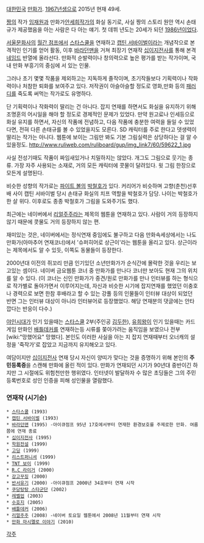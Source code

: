 [[대한민국]] [[만화가]]. [[1967년]]생으로 2015년 현재 49세.

[[짱]]의 작가 [[임재원]]과 만화가[[안세희]]작가의 화실 동기로, 사실 짱의 스토리 원안 역시 손태규가 제공했음을 아는 사람은 다 아는 얘기. 첫 데뷔 년도는 20세가 되던 [[1986년]]이었다.

[[서울문화사]]의 [[월간 점프]]에서 [[스타스쿨]]을 연재하고 [[캡틴 서바이벌]]이라는 개념작으로 본격적인 인기를 얻어 활동, 이후 [[바라던맨]]을 거쳐 최장기 연재작 [[십이지전사]]를 통해 본격 [[네임드]] 반열에 올라선다. 만화적 순발력이나 창의력으로 높은 평가를 받는 작가이며, 국내 만화 부흥기의 중심에 서 있는 인물.

그러나 초기 몇몇 작품을 제외하고는 지독하게 졸작이며, 초기작들보다 기획력이나 작화력이나 처참한 퇴화를 보여주고 있다. 저작권이 아슬아슬할 정도로 영화,만화 등의 [[패러디]]를 죽도록 써먹는 작가로도 유명하다.

단 기획력이나 작화력이 딸리는 건 아니다. 잡지 연재를 하면서도 화실을 유지하기 위해 조명훈의 어시일을 해야 할 정도로 경제적인 문제가 있었다. 만약 원고료나 인세등으로 화실 유지를 하면서, 자신의 작품에 전념하고, 다음 작품에 충분한 여력을 들일 수 있었다면, 전혀 다른 손태규를 볼 수 있었을지도 모른다. SD 캐릭터를 주로 한다고 뎃생력이 딸리는 작가는 아니다. 웹툰에 보이는 그림만 봐도 기본 그림실력은 상당하다는 걸 알 수 있을정도.
http://www.ruliweb.com/ruliboard/gup/img_link7/60/59622_1.jpg

사실 전성기때도 작품이 짜임새있거나 치밀하지는 않았다. 개그도 그림으로 웃기는 종류. 가장 자주 사용되는 소재로, 거의 모든 캐릭터에 콧물이 달려있다. 윗 그림 한장으로 모든게 설명된다.

비슷한 성향의 작가로는 [[파이트 볼]]의 [[박철호]]가 있다. 커리어가 비슷하며 고향(춘천)선후배 사이 캡틴 서바이벌 당시 손태규 화실의 치프 역할을 박철호가 담당. 나이는 박철호가 한 살 위다. 이후로도 종종 박철호가 그림을 도와주기도 했다.

최근에는 네이버에서 [[리얼주주]]라는 제목의 웹툰을 연재하고 있다. 사람이 거의 등장하지 않기 때문에 콧물도 거의 등장하지 않는 편.

재미있는 것은, 네이버에서는 정식연재 중임에도 불구하고 다음 만화속세상에서는 나도만화가(아마추어 연재코너)에서 '슈퍼히어로 상근이'라는 웹툰을 올리고 있다. 상근이라는 제목에서도 알 수 있듯, 이쪽도 동물들이 등장한다.

2000년대 이전의 쥐꼬리 만큼 인기있던 소년만화가가 순식간에 몰락한 것을 우리는 보고있는 셈이다. 네이버 금요웹툰 코너 중 만화가를 만나다 코너만 보아도 현재 그의 위치를 알 수 있다. (이 코너는 신인 만화가가 중견/원로 만화가를 만나 인터뷰를 하는 형식으로 작가별로 돌아가면서 이루어지는데, 자신과 비슷한 시기에 잡지연재를 했었던 이충호나 경력으로 보면 한참 후배라고 할 수 있는 강풀 등의 인물들이 인터뷰 대상이 되었던 반면 그는 인터뷰 대상이 아니라 인터뷰어로 등장했었다. 해당 연재분의 댓글에는 안타깝다는 반응이 다수.)

[[야인시대]]가 인기 있을때는 [[스타스쿨]] 2부(주인공 [[김두한]]), [[유희왕]]이 인기 있을때는 카드게임 만화인 [[배틀데커]]를 연재하는등 시류를 쫒아가려는 움직임을 보였으나 전부 [wiki:"망했어요" 망했다]. 본인도 이러한 사실을 아는 지 잡지 연재때부터 오너캐의 설정을 '죽작가'로 잡았고 지금까지 유지해오고 있다.

여담이지만 [[십이지전사]] 연재 당시 자신이 양띠가 맞다는 것을 증명하기 위해 본인의 '''주민등록증'''을 스캔해 만화에 올린 적이 있다. 만화가 연재되던 시기가 90년대 중반이긴 하지만 그 시절에도 위험천만한 행위였다. 인터넷이 발달하자 수 많은 초딩들은 그의 주민등록번호로 성인 인증을 피해 성인물을 열람했다. 

=== 연재작 (시기순) ===
 * [[스타스쿨]] (1993)
 * [[캡틴 서바이벌]] (1993)
 * [[바라던맨]] (1995) -아이큐점프 95년 17호에서부터 연재한 환경보호를 주제로한 만화. 여름쯤에 연재 종료
 * [[십이지전사]] (1995)
 * [[학원전설]] (1999)
 * [[고딩]] (1999)
 * [[리스트퍼니셔]] (1999) 
 * [[TNT 보이]] (1999)
 * [[R.C 라이거]] (2000)
 * [[강고꾸징]] (2000)
 * [[반서유기]] (2000) -아이큐점프 2000년 34호부터 연재 시작
 * [[쿠당탕탕 스타군단]] (2002)
 * [[레벨업]] (2003)
 * [[수호지]] (2005)
 * [[배틀데커]] (2006)
 * [[리얼주주]] (2008) -네이버 토요일 웹툰에서 2008년 11월부터 연재 시작
 * [[만화 마시멜로 이야기]] (2010)


[[각주]]
